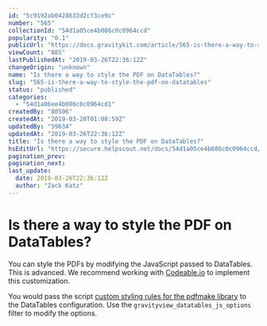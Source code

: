 ```yaml
---
id: "5c9192ab0428633d2cf3ce9c"
number: "565"
collectionId: "54d1a05ce4b086c0c0964ccd"
popularity: "0.1"
publicUrl: "https://docs.gravitykit.com/article/565-is-there-a-way-to-style-the-pdf-on-datatables"
viewCount: "885"
lastPublishedAt: "2019-03-26T22:36:12Z"
changeOrigin: "unknown"
name: "Is there a way to style the PDF on DataTables?"
slug: "565-is-there-a-way-to-style-the-pdf-on-datatables"
status: "published"
categories: 
  - "54d1a06ee4b086c0c0964cd1"
createdBy: "80506"
createdAt: "2019-03-20T01:08:59Z"
updatedBy: "59634"
updatedAt: "2019-03-26T22:36:12Z"
title: "Is there a way to style the PDF on DataTables?"
hsEditUrl: "https://secure.helpscout.net/docs/54d1a05ce4b086c0c0964ccd/article/5c9192ab0428633d2cf3ce9c"
pagination_prev: 
pagination_next: 
last_update:
  date: 2019-03-26T22:36:12Z
  author: "Zack Katz"
---
```


# Is there a way to style the PDF on DataTables?

You can style the PDFs by modifying the JavaScript passed to DataTables. This is advanced. We recommend working with [Codeable.io](https://codeable.io/?ref=w8Tga) to implement this customization.

You would pass the script [custom styling rules for the pdfmake library](https://pdfmake.github.io/docs/document-definition-object/tables/) to the DataTables configuration. Use the `gravityview_datatables_js_options` filter to modify the options.